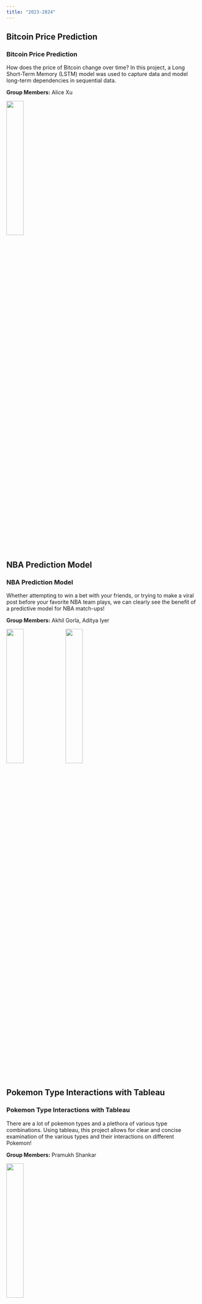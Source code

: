 ```yaml
---
title: "2023-2024"
---
```


<!-- PROJECT 1 -->
:::{.callout-note collapse="false"}
## Bitcoin Price Prediction

<h3>Bitcoin Price Prediction</h3>

How does the price of Bitcoin change over time? In this project, a Long Short-Term Memory (LSTM) model was used to capture data and model long-term dependencies in sequential data.

**Group Members:** Alice Xu

:::{.img-gallery}
<img src="../Images/Project_Showcase/2024/bitcoin_price_prediction_1.jpg" onclick="openFullImg(this.src)" style="width:30%">
:::
  
:::



<!-- PROJECT 2 -->
:::{.callout-note collapse="false"}
## NBA Prediction Model

<h3>NBA Prediction Model</h3>

Whether attempting to win a bet with your friends, or trying to make a viral post before your favorite NBA team plays, we can clearly see the benefit of a predictive model for NBA match-ups!

**Group Members:** Akhil Gorla, Aditya Iyer

:::{.img-gallery}
<img src="../Images/Project_Showcase/2024/nba_predictive_model_1.jpg" onclick="openFullImg(this.src)" style="width:30%">
<img src="../Images/Project_Showcase/2024/nba_predictive_model_3.jpg" onclick="openFullImg(this.src)" style="width:30%">

:::
  
:::



<!-- PROJECT 3 -->
:::{.callout-note collapse="false"}
## Pokemon Type Interactions with Tableau

<h3>Pokemon Type Interactions with Tableau</h3>

There are a lot of pokemon types and a plethora of various type combinations. Using tableau, this project allows for clear and concise examination of the various types and their interactions on different Pokemon!

**Group Members:** Pramukh Shankar

:::{.img-gallery}
<img src="../Images/Project_Showcase/2024/pokemon_tableau_1.jpg" onclick="openFullImg(this.src)" style="width:30%">
:::
  
:::



<!-- PROJECT 4 -->
:::{.callout-note collapse="false"}
## Predictive Modeling of Heart Disease

<h3>Predictive Modeling of Heart Disease</h3>

Using hospital data, this project sought to determine the links between various indicators and their impacts on the chances of a patient developing heart disease.

**Group Members:** Cyrus Navasca, Owen Feng, Nikhil Gupta, Tony Cao

:::{.img-gallery}
<img src="../Images/Project_Showcase/2024/predictive_modeling_heart_disease_1.jpg" onclick="openFullImg(this.src)" style="width:30%">
<img src="../Images/Project_Showcase/2024/predictive_modeling_heart_disease_2.jpg" onclick="openFullImg(this.src)" style="width:30%">
:::
  
:::



<!-- PROJECT 5 -->
:::{.callout-note collapse="false"}
## Visual Mouse Using MediaPipe

<h3>Visual Mouse Using MediaPipe</h3>

Using MediaPipe, a Raspberry Pi, and a webcam, the image data collected by the camera is translated into mouse movements and clicks!

**Group Members:** Colton Rowe

:::{.img-gallery}
<img src="../Images/Project_Showcase/2024/visual_mouse_using_mediapipe_1.jpg" onclick="openFullImg(this.src)" style="width:30%">
<img src="../Images/Project_Showcase/2024/visual_mouse_using_mediapipe_2.jpg" onclick="openFullImg(this.src)" style="width:30%">
<img src="../Images/Project_Showcase/2024/visual_mouse_using_mediapipe_3.jpg" onclick="openFullImg(this.src)" style="width:30%">
:::
  
:::